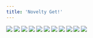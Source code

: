 ```yaml
---
title: 'Novelty Get!'
---
```


![](/images/ribald-youth/part-5/pg49.jpg)
![](/images/ribald-youth/part-5/pg50.jpg)
![](/images/ribald-youth/part-5/pg51.jpg)
![](/images/ribald-youth/part-5/pg52.jpg)
![](/images/ribald-youth/part-5/pg53.jpg)
![](/images/ribald-youth/part-5/pg54.jpg)
![](/images/ribald-youth/part-5/pg55.jpg)
![](/images/ribald-youth/part-5/pg56.jpg)
![](/images/ribald-youth/part-5/pg57.jpg)
![](/images/ribald-youth/part-5/pg58.jpg)
![](/images/ribald-youth/part-5/pg59.jpg)